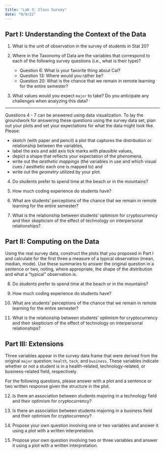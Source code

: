 ```yaml
---
title: "Lab 3: Class Survey"
date: "9/9/22"
---
```


## Part I: Understanding the Context of the Data

1. What is the unit of observation in the survey of students in Stat 20?

2. Where in the Taxonomy of Data are the variables that correspond to each of the following survey questions (i.e., what is their type)?
   - Question 6: What is your favorite thing about Cal?
   - Question 13: Where would you rather be?
   - Question 20: What is the chance that we remain in remote learning for the entire semester?

3. What values would you expect `major` to take? Do you anticipate any challenges when analyzing this data?

-----------

Questions 4 - 7 can be answered using data visualization. To lay the groundwork for answering these questions using the survey data set, plan out your plots and set your expectations for what the data might look like. Please:

- sketch (with paper and pencil) a plot that captures the distribution or relationship between the variables,
- label the axis and add axis tick marks with plausible values,
- depict a shape that reflects your expectation of the phenomena,
- write out the *aesthetic mappings* (the variables in use and which visual cues / aesthetic each one is mapped to) and
- write out the *geometry* utilized by your plot.
  
4. Do students prefer to spend time at the beach or in the mountains?

5. How much coding experience do students have?

6. What are students' perceptions of the chance that we remain in remote learning for the entire semester?

7. What is the relationship between students' optimism for cryptocurrency and their skepticism of the effect of technology on interpersonal relationships?


## Part II: Computing on the Data

Using the real survey data, construct the plots that you proposed in Part I and calculate for the first three a measure of a typical observation (mean, median, mode). Use these summaries to answer the original question in a sentence or two, noting, where appropriate, the shape of the distribution and what a "typical" observation is.

8. Do students prefer to spend time at the beach or in the mountains?

9. How much coding experience do students have?

10. What are students' perceptions of the chance that we remain in remote learning for the entire semester?

11. What is the relationship between students' optimism for cryptocurrency and their skepticism of the effect of technology on interpersonal relationships?


## Part III: Extensions

Three variables appear in the survey data frame that were derived from the original `major` question: `health`, `tech`, and `business`. These variables indicate whether or not a student is in a health-related, technology-related, or business-related field, respectively.

For the following questions, please answer with a plot and a sentence or two written response given the structure in the plot.

12. Is there an association between students majoring in a technology field and their optimism for cryptocurrency?

13. Is there an association between students majoring in a business field and their optimism for cryptocurrency?

14. Propose your own question involving one or two variables and answer it using a plot with a written interpretation.

15. Propose your own question involving two or three variables and answer it using a plot with a written interpretation.
